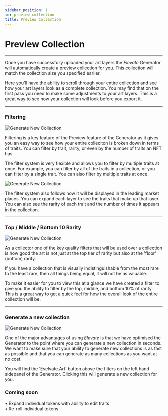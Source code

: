 ```yaml
---
sidebar_position: 1
id: preview-collection
title: Preview Collection
---
```


# Preview Collection

---

Once you have successfully uploaded your art layers the *Elevate* Generator will automatically create a preview collection for you. This collection will match the collection size you specified earlier. 

Here you'll have the ability to scroll through your entire collection and see how your art layers look as a complete collection. You may find that on the first pass you need to make some adjustments to your art layers. This is a great way to see how your collection will look before you export it.

---
### Filtering
![Generate New Collection](../../static/img/generator/filters.png)

Filtering is a key feature of the Preview feature of the Generator as it gives you an easy way to see how your entire colleciton is broken down in terms of traits. You can filter by trait, rarity, or even by the number of traits an NFT has.

The filter system is very flexible and allows you to filter by multiple traits at once. For example, you can filter by all of the traits in a collection, or you can filter by a single trait. You can also filter by multiple traits at once.

![Generate New Collection](../../static/img/generator/filter-true.png)

The filter system also follows how it will be displayed in the leading market places. You can expand each layer to see the traits that make up that layer. You can also see the rarity of each trait and the number of times it appears in the collection.

---
### Top / Middle / Bottom 10 Rarity
![Generate New Collection](../../static/img/generator/top-middle-bottom-rarity.png)

As a collector one of the key quality filters that will be used over a collection is how good the art is not just at the top tier of rarity but also at the 'floor' (bottom) rarity. 

If you have a collection that is visually indistinguishable from the most rare to the least rare, then all things being equal, it will not be as valuable.

To make it easier for you to view this at a glance we have created a filter to give you the ability to filter by the top, middle, and bottom 10% of rarity. This is a great way to get a quick feel for how the overall look of the entire collection will be.

---
### Generate a new collection
![Generate New Collection](../../static/img/generator/generate-collection.png)

One of the major advantages of using *Elevate* is that we have optimised the Generator to the point where you can generate a new collection in seconds. We want to make sure that your ability to generate new collections is as fast as possible and that you can generate as many collections as you want at no cost. 

You will find the 'Evelvate.Art' button above the filters on the left hand sidepanel of the Generator. Clicking this will generate a new collection for you.

### Coming soon
• Expand individual tokens with ability to edit traits  
• Re-roll individual tokens

